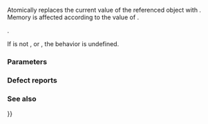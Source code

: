 {{cpp/atomic/atomic_ref/title|store}}
{{cpp/atomic/atomic_ref/navbar}}
{{ddcla|constexpr=c++26|1=
void store( value_type desired,
            std::memory_order order =
                std::memory_order_seq_cst ) const noexcept;
}}

Atomically replaces the current value of the referenced object with {{c|desired}}. Memory is affected according to the value of {{c|order}}.

{{cpp/enable if|{{c|std::is_const_v&lt;T&gt;}} is {{c|false}}}}.

If {{c|order}} is not {{c|std::memory_order_relaxed}}, {{c|std::memory_order_release}} or {{c|std::memory_order_seq_cst}}, the behavior is undefined.

===Parameters===
{{par begin}}
{{par|desired|the value to store into the referenced object}}
{{par|order|memory order constraints to enforce}}
{{par end}}

===Defect reports===
{{dr list begin}}
{{dr list item|wg=lwg|dr=3508|paper=P3323R1|std=C++20|before={{tt|store}} was meaningless for {{c/core|const T}}|after=constrained to accept only non-const {{tt|T}}}}
{{dr list end}}

===See also===
{{dsc begin}}
{{dsc inc|cpp/atomic/atomic_ref/dsc operator{{=}}}}
{{dsc end}}

{{langlinks|es|ja|zh}}